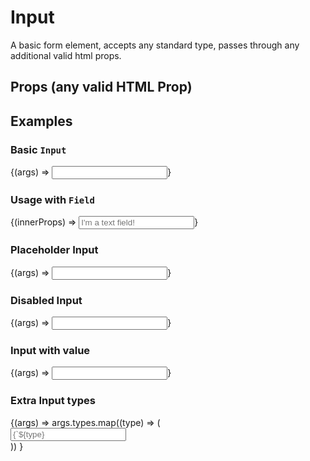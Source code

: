 

<Meta title="Components/Forms/Input" component={Input} />

# Input

A basic form element, accepts any standard type, passes through any additional valid html props.

## Props (any valid HTML Prop)

<ArgsTable of={Input} />

## Examples

### Basic `Input`

<Canvas>
  <Story
    name="Basic"
    args={{
      id: undefined,
    }}
  >
    {(args) => <Input {...args} />}
  </Story>
</Canvas>

### Usage with `Field`

<Canvas>
  <Story name="Field">
    <Field fieldId="text-field" label="Text Field" isEdit>
      {(innerProps) => <Input {...innerProps} placeholder="I'm a text field!" />}
    </Field>
  </Story>
</Canvas>

### Placeholder Input

<Canvas>
  <Story
    name="Placeholder"
    args={{
      id: undefined,
      placeholder: 'Enter some text...',
    }}
  >
    {(args) => <Input {...args} />}
  </Story>
</Canvas>

### Disabled Input

<Canvas>
  <Story
    name="Disabled"
    args={{
      id: undefined,
      placeholder: 'This input is disabled',
      disabled: true,
    }}
  >
    {(args) => <Input {...args} />}
  </Story>
</Canvas>

### Input with value

<Canvas>
  <Story
    name="Value"
    args={{
      id: undefined,
      placeholder: 'Enter some text',
      defaultValue: 'I have a value!',
    }}
  >
    {(args) => <Input {...args} />}
  </Story>
</Canvas>

### Extra Input types

<Canvas>
  <Story
    name="Types"
    args={{
      types: ['password', 'number', 'email', 'hidden', 'search', 'tel'],
    }}
  >
    {(args) =>
      args.types.map((type) => (
        <div key={type} className="mt-2 mb-2">
          <Input
            id={`${type}-input`}
            type={type}
            key={type}
            placeholder={`${type} Input`}
          />
        </div>
      ))
    }
  </Story>
</Canvas>
